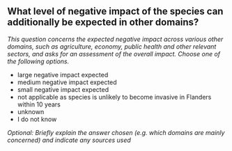 

## What level of negative impact of the species can additionally be expected in other domains?

*This question concerns the expected negative impact across various other domains, such as agriculture, economy, public health and other relevant sectors, and asks for an assessment of the overall impact. Choose one of the following options.*

- large negative impact expected
- medium negative impact expected
- small negative impact expected
- not applicable as species is unlikely to become invasive in Flanders within 10 years
- unknown
- I do not know

*Optional: Briefly explain the answer chosen (e.g. which domains are mainly concerned) and indicate any sources used*

&nbsp;

\newpage
